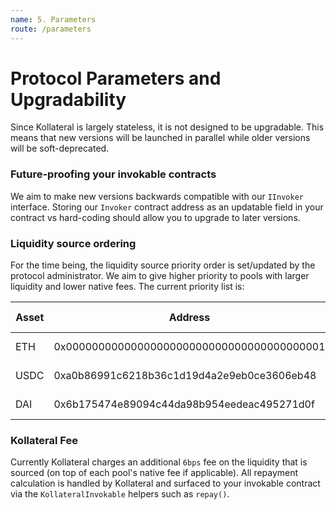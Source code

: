 ```yaml
---
name: 5. Parameters
route: /parameters
---
```


# Protocol Parameters and Upgradability
Since Kollateral is largely stateless, it is not designed to be upgradable. This means that new versions will be launched in parallel while older versions will be soft-deprecated.

### Future-proofing your invokable contracts
We aim to make new versions backwards compatible with our `IInvoker` interface. Storing our `Invoker` contract address as an updatable field in your contract vs hard-coding should allow you to upgrade to later versions.

### Liquidity source ordering
For the time being, the liquidity source priority order is set/updated by the protocol administrator. We aim to give higher priority to pools with larger liquidity and lower native fees. The current priority list is:

| Asset     | Address                                    | 1st Priority     | 2nd Priority     |
|-----------|--------------------------------------------|------------------|------------------|
| ETH       | 0x0000000000000000000000000000000000000001 | Solo (DyDx)      | Aave             |
| USDC      | 0xa0b86991c6218b36c1d19d4a2e9eb0ce3606eb48 | Solo (DyDx)      | Aave             |
| DAI       | 0x6b175474e89094c44da98b954eedeac495271d0f | Solo (DyDx)      | Aave             |

### Kollateral Fee
Currently Kollateral charges an additional `6bps` fee on the liquidity that is sourced (on top of each pool's native fee if applicable). All repayment calculation is handled by Kollateral and surfaced to your invokable contract via the `KollateralInvokable` helpers such as `repay()`.
